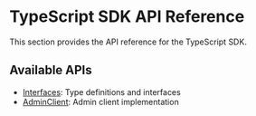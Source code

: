 # TypeScript SDK API Reference

This section provides the API reference for the TypeScript SDK.

## Available APIs

- [Interfaces](/sdks/typescript-sdk/_api/_interfaces): Type definitions and interfaces
- [AdminClient](/sdks/typescript-sdk/_api/_admin-client): Admin client implementation
